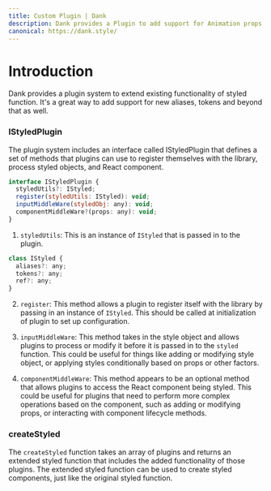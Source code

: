 ```yaml
---
title: Custom Plugin | Dank
description: Dank provides a Plugin to add support for Animation props.
canonical: https://dank.style/
---
```



<Meta title="plugins/Introduction" />

# Introduction

Dank provides a plugin system to extend existing functionality of styled function. It's a great way to add support for new aliases, tokens and beyond that as well.

### IStyledPlugin

The plugin system includes an interface called IStyledPlugin that defines a set of methods that plugins can use to register themselves with the library, process styled objects, and React component.

```js
interface IStyledPlugin {
  styledUtils?: IStyled;
  register(styledUtils: IStyled): void;
  inputMiddleWare(styledObj: any): void;
  componentMiddleWare?(props: any): void;
}
```

1. `styledUtils`: This is an instance of `IStyled` that is passed in to the plugin.

```js
class IStyled {
  aliases?: any;
  tokens?: any;
  ref?: any;
}
```

2. `register`: This method allows a plugin to register itself with the library by passing in an instance of `IStyled`. This should be called at initialization of plugin to set up configuration.

3. `inputMiddleWare`: This method takes in the style object and allows plugins to process or modify it before it is passed in to the `styled` function. This could be useful for things like adding or modifying style object, or applying styles conditionally based on props or other factors.

4. `componentMiddleWare`: This method appears to be an optional method that allows plugins to access the React component being styled. This could be useful for plugins that need to perform more complex operations based on the component, such as adding or modifying props, or interacting with component lifecycle methods.

### createStyled

The `createStyled` function takes an array of plugins and returns an extended styled function that includes the added functionality of those plugins. The extended styled function can be used to create styled components, just like the original styled function.
